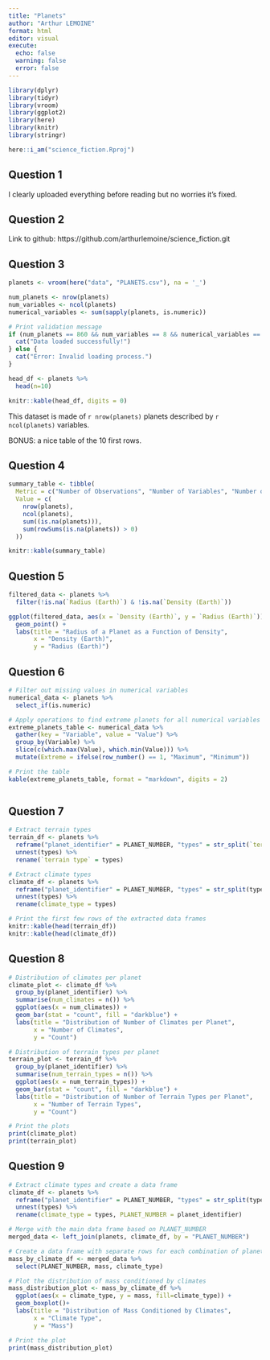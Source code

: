 ```yaml
---
title: "Planets"
author: "Arthur LEMOINE"
format: html
editor: visual
execute: 
  echo: false
  warning: false
  error: false
---
```


```r
library(dplyr)
library(tidyr)
library(vroom)
library(ggplot2)
library(here)
library(knitr)
library(stringr)

here::i_am("science_fiction.Rproj")
```

## Question 1

I clearly uploaded everything before reading but no worries it's fixed.

## Question 2

Link to github: https://github.com/arthurlemoine/science_fiction.git

## Question 3

```r
planets <- vroom(here("data", "PLANETS.csv"), na = '_')

num_planets <- nrow(planets)
num_variables <- ncol(planets)
numerical_variables <- sum(sapply(planets, is.numeric))

# Print validation message
if (num_planets == 860 && num_variables == 8 && numerical_variables == 5) {
  cat("Data loaded successfully!")
} else {
  cat("Error: Invalid loading process.")
}

head_df <- planets %>%
  head(n=10)

knitr::kable(head_df, digits = 0)
```

This dataset is made of `r nrow(planets)` planets described by `r ncol(planets)` variables.

BONUS: a nice table of the 10 first rows.

## Question 4

```r
summary_table <- tibble(
  Metric = c("Number of Observations", "Number of Variables", "Number of Missing Values", "Observations with Missing Values"),
  Value = c(
    nrow(planets),
    ncol(planets),
    sum((is.na(planets))),
    sum(rowSums(is.na(planets)) > 0)
  ))

knitr::kable(summary_table)
```

## Question 5

```r
filtered_data <- planets %>%
  filter(!is.na(`Radius (Earth)`) & !is.na(`Density (Earth)`))

ggplot(filtered_data, aes(x = `Density (Earth)`, y = `Radius (Earth)`)) +
  geom_point() +
  labs(title = "Radius of a Planet as a Function of Density",
       x = "Density (Earth)",
       y = "Radius (Earth)")
```

## Question 6

```r

# Filter out missing values in numerical variables
numerical_data <- planets %>%
  select_if(is.numeric)

# Apply operations to find extreme planets for all numerical variables
extreme_planets_table <- numerical_data %>%
  gather(key = "Variable", value = "Value") %>%
  group_by(Variable) %>%
  slice(c(which.max(Value), which.min(Value))) %>%
  mutate(Extreme = ifelse(row_number() == 1, "Maximum", "Minimum"))

# Print the table
kable(extreme_planets_table, format = "markdown", digits = 2)



```

## Question 7

```r

# Extract terrain types
terrain_df <- planets %>%
  reframe("planet_identifier" = PLANET_NUMBER, "types" = str_split(`terrain type`, "\\|")) %>%
  unnest(types) %>%
  rename(`terrain type` = types)

# Extract climate types
climate_df <- planets %>%
  reframe("planet_identifier" = PLANET_NUMBER, "types" = str_split(type_climate, "\\|")) %>%
  unnest(types) %>%
  rename(climate_type = types)

# Print the first few rows of the extracted data frames
knitr::kable(head(terrain_df))
knitr::kable(head(climate_df))

```

## Question 8

```r
# Distribution of climates per planet
climate_plot <- climate_df %>%
  group_by(planet_identifier) %>%
  summarise(num_climates = n()) %>%
  ggplot(aes(x = num_climates)) +
  geom_bar(stat = "count", fill = "darkblue") +
  labs(title = "Distribution of Number of Climates per Planet",
       x = "Number of Climates",
       y = "Count")

# Distribution of terrain types per planet
terrain_plot <- terrain_df %>%
  group_by(planet_identifier) %>%
  summarise(num_terrain_types = n()) %>%
  ggplot(aes(x = num_terrain_types)) +
  geom_bar(stat = "count", fill = "darkblue") +
  labs(title = "Distribution of Number of Terrain Types per Planet",
       x = "Number of Terrain Types",
       y = "Count")

# Print the plots
print(climate_plot)
print(terrain_plot)

```

## Question 9

```r
# Extract climate types and create a data frame
climate_df <- planets %>%
  reframe("planet_identifier" = PLANET_NUMBER, "types" = str_split(type_climate, "\\|")) %>%
  unnest(types) %>%
  rename(climate_type = types, PLANET_NUMBER = planet_identifier)

# Merge with the main data frame based on PLANET_NUMBER
merged_data <- left_join(planets, climate_df, by = "PLANET_NUMBER")

# Create a data frame with separate rows for each combination of planet, climate, and mass
mass_by_climate_df <- merged_data %>%
  select(PLANET_NUMBER, mass, climate_type)

# Plot the distribution of mass conditioned by climates
mass_distribution_plot <- mass_by_climate_df %>%
  ggplot(aes(x = climate_type, y = mass, fill=climate_type)) +
  geom_boxplot()+
  labs(title = "Distribution of Mass Conditioned by Climates",
       x = "Climate Type",
       y = "Mass")

# Print the plot
print(mass_distribution_plot)

```
